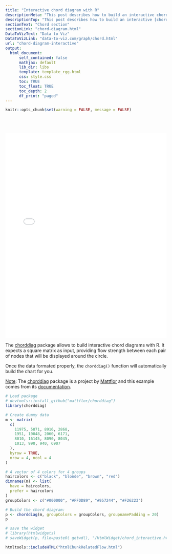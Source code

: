 ```yaml
---
title: "Interactive chord diagram with R"
descriptionMeta: "This post describes how to build an interactive chord diagram on which you can hover groups to highlight flows."
descriptionTop: "This post describes how to build an interactive [chord diagram](chord-diagram.html) on which you can hover groups to highlight flows using the [chorddiag](package/chorddiag.html) package."
sectionText: "Chord section"
sectionLink: "chord-diagram.html"
DataToVizText: "Data to Viz"
DataToVizLink: "data-to-viz.com/graph/chord.html"
url: "chord-diagram-interactive"
output:
  html_document:
      self_contained: false    
      mathjax: default
      lib_dir: libs
      template: template_rgg.html
      css: style.css
      toc: TRUE
      toc_float: TRUE
      toc_depth: 2
      df_print: "paged"
---
```



```r
knitr::opts_chunk$set(warning = FALSE, message = FALSE)
```

<div class="container" style="padding-top: 50px">



<center><iframe src="HtmlWidget/chord_interactive.html" height="640" width="100%" style="border:none;"></iframe></center>


The [chorddiag](package/chorddiag.html) package allows to build interactive chord diagrams with R. It expects a square matrix as input, providing flow strength between each pair of nodes that will be displayed around the circle.

Once the data formated properly, the `chorddiag()` function will automatically build the chart for you.

<u>Note</u>: The [chorddiag](package/chorddiag.html) package is a project by [Mattflor](https://github.com/mattflor) and this example comes from its [documentation](https://github.com/mattflor/chorddiag).


```r
# Load package
# devtools::install_github("mattflor/chorddiag")
library(chorddiag)

# Create dummy data
m <- matrix(
  c(
    11975, 5871, 8916, 2868,
    1951, 10048, 2060, 6171,
    8010, 16145, 8090, 8045,
    1013, 990, 940, 6907
  ),
  byrow = TRUE,
  nrow = 4, ncol = 4
)

# A vector of 4 colors for 4 groups
haircolors <- c("black", "blonde", "brown", "red")
dimnames(m) <- list(
  have = haircolors,
  prefer = haircolors
)
groupColors <- c("#000000", "#FFDD89", "#957244", "#F26223")

# Build the chord diagram:
p <- chorddiag(m, groupColors = groupColors, groupnamePadding = 20)
p

# save the widget
# library(htmlwidgets)
# saveWidget(p, file=paste0( getwd(), "/HtmlWidget/chord_interactive.html"))
```





</div>



```r
htmltools::includeHTML("htmlChunkRelatedFlow.html")
```
